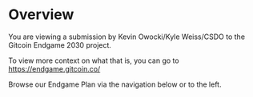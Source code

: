 # Overview

You are viewing a submission by Kevin Owocki/Kyle Weiss/CSDO to the Gitcoin Endgame 2030 project.

To view more context on what that is, you can go to https://endgame.gitcoin.co/

Browse our Endgame Plan via the navigation below or to the left.
